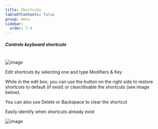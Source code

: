 ```yaml
---
title: Shortcuts
tableOfContents: false
group: menu
sidebar:
  order: 7.4
---
```



##### Controls keyboard shortcuts

<br />

<Image class="help-img" src={shortcuts} alt="image" />

Edit shortcuts by selecting one and type Modifiers & Key

While in the edit box, you can use the button on the right side to restore shortcuts to default (if exist) or clear/disable the shortcuts (see image below).

You can also use Delete or Backspace to clear the shortcut

Easily identify when shortcuts already exist

<Image class="mx-auto w-4/5 !max-w-[535px] xl:w-10/12" src={editShortcuts} alt="image" />
